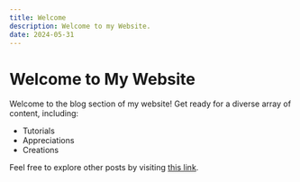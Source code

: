 ```yaml
---
title: Welcome
description: Welcome to my Website.
date: 2024-05-31
---
```


# Welcome to My Website

Welcome to the blog section of my website! Get ready for a diverse array of content, including:
- Tutorials
- Appreciations
- Creations

Feel free to explore other posts by visiting [this link](https://pcoiscript.xyz/blog).